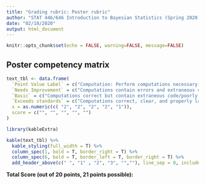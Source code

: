 ---
title: "Grading rubric: Poster rubric"
author: "STAT 446/646 Introduction to Bayesian Statistics (Spring 2020)"
date: "02/10/2020"
output: html_document
---

```{r setup, include=FALSE}
knitr::opts_chunk$set(echo = FALSE, warning=FALSE, message=FALSE)
```

## Poster competency matrix

```{r, echo = FALSE}
text_tbl <- data.frame(
  `Point Value Label` = c("Computation: Perform computations necessary for the data analysis", "Analysis: Choose and carry out analysis appropriate for data and context. MUST USE BAYESIAN STATISTICS!", "Synthesis: Bring together the analysis and interpret results in context", "Visual: Communicate findings graphically clearly, precisely, and concisely", "Written: Communicate findings in writing clearly, precisely, and concisely"),
  `Needs Improvement` = c("Computations contain errors and extraneous code.", "Choice of analysis is overly simplistic, irrelevant, inappropriate for the data, or missing key component(s).", "Conclusions are missing, incorrect, or unsupported.", "Inappropriate choice of plots; poorly labeled plots; plots missing.", "Explanation is illogical, incorrect, or incoherent."),
  `Basic` = c("Computations correct but contain extraneous code/poorly organized/uncommented.","Analysis appropriate, but incomplete and important features and assumptions not made explicit","Conclusions are reasonable, but partially correct or partially complete.","Plots convey information correctly but lack context for interpretation.","Explanation is partially correct but incomplete or unconvincing."),
  `Exceeds standards` = c("Computations correct, clear, and properly labeled.","Analysis appropriate, complete, advanced, relevant, and informative.","Relevant conclusions explicitly connected to analysis and context.","Plots convey information correctly with adequate and appropriate connections.","Explanation is correct, complete, and convincing."),
  x = as.numeric(c( "2", "2", "2", "2", "1")),
  score = c("", "", "", "", "")
)
```
```{r, echo = FALSE}
library(kableExtra)

kable(text_tbl) %>%
  kable_styling(full_width = T) %>%
  column_spec(1, bold = T, border_right = T) %>%
  column_spec(6, bold = T, border_left = T, border_right = T) %>%
  add_header_above(c(" ", "1" , "2", "3", "",""), line_sep = 0, include_empty = T)


```
**Total Score (out of 20 points, 21 points possible):**
